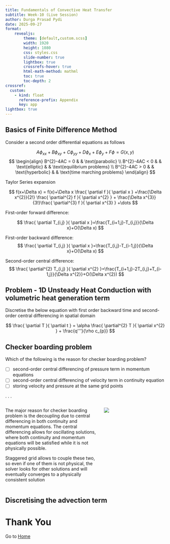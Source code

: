 ```yaml
---
title: Fundamentals of Convective Heat Transfer
subtitle: Week-10 (Live Session)
author: Durga Prasad Pydi
date: 2025-09-27
format: 
    revealjs:
        theme: [default,custom.scss]
        width: 1920
        height: 1080
        css: styles.css
        slide-number: true
        lightbox: true
        crossrefs-hover: true
        html-math-method: mathml
        toc: true
        toc-depth: 2
crossref:
  custom:
    - kind: float
      reference-prefix: Appendix
      key: app
lightbox: true
---
```


## Basics of Finite Difference Method

Consider a second order differential equations as follows

$$
A \phi_{xx}+B \phi_{xy}+C \phi_{yy} + D \phi_{x} +  E \phi_{y}+F \phi = G(x,y)
$$
$$
\begin{align}
B^{2}-4AC = 0 &  & \text{parabolic} \\
B^{2}-4AC < 0  &  & \text{elliptic} &  & \text{equilibrium problems} \\
B^{2}-4AC > 0  &  & \text{hyperbolic} &  & \text{time marching problems}
\end{align}
$$

Taylor Series expansion 

$$
f(x+\Delta x) = f(x)+\Delta x \frac{ \partial f }{ \partial x } +\frac{\Delta x^{2}}{2!} \frac{ \partial^{2} f }{ \partial x^{2} } + \frac{\Delta x^{3}}{3!}\frac{ \partial^{3} f }{ \partial x^{3} } +\dots
$$

First-order forward difference: 

$$
\frac{ \partial T_{i,j} }{ \partial x }=\frac{T_{i+1,j}-T_{i,j}}{\Delta x}+O(\Delta x)
$$

First-order backward difference: 
$$
\frac{ \partial T_{i,j} }{ \partial x }=\frac{T_{i,j}-T_{i-1,j}}{\Delta x}+O(\Delta x)
$$

Second-order central difference: 
$$
\frac{ \partial^{2} T_{i,j} }{ \partial x^{2} }=\frac{T_{i+1,j}-2T_{i,j}+T_{i-1,j}}{\Delta x^{2}}+O(\Delta x^{2})
$$ 

## Problem - 1D Unsteady Heat Conduction with volumetric heat generation term 

Discretise the below equation with first order backward time and second-order central differencing in spatial domain

$$
\frac{ \partial T }{ \partial t } = \alpha \frac{ \partial^{2} T }{ \partial x^{2} }  + \frac{q'''}{\rho c_{p}}
$$


## Checker boarding problem 

Which of the following is the reason for checker boarding problem? 
 
- [ ] second-order central differencing of pressure term in momentum equations
- [ ] second-order central differencing of velocity term in continuity equation
- [ ] storing velocity and pressure at the same grid points

. . .

:::: {.columns}

::: {.column width=60%}
The major reason for checker boarding problem is the decoupling due to central differencing in both continuity and momentum equations. The central differencing allows for oscillating solutions, where both continuity and momentum equations will be satisfied while it is not physically possible. 

Staggered grid allows to couple these two, so even if one of them is not physical, the solver looks for other solutions and will eventually converges to a physically consistent solution
:::

::: {.column width=40%}
![](./assets/Week10_1.excalidraw.svg)
:::

::::

## Discretising the advection term


# Thank You {.center .unlisted}

Go to [Home](../index.html)